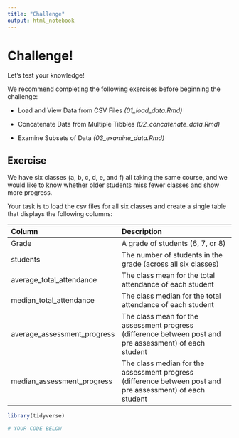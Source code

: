 ```yaml
---
title: "Challenge"
output: html_notebook
---
```


# Challenge!

Let's test your knowledge!

We recommend completing the following exercises before beginning the challenge:

-   Load and View Data from CSV Files *(01_load_data.Rmd)*

-   Concatenate Data from Multiple Tibbles *(02_concatenate_data.Rmd)*

-   Examine Subsets of Data *(03_examine_data.Rmd)*

## Exercise

We have six classes (a, b, c, d, e, and f) all taking the same course, and we would like to know whether older students miss fewer classes and show more progress.

Your task is to load the csv files for all six classes and create a single table that displays the following columns:

| Column                      | Description                                                                                               |
|:-----------------|:-----------------------------------------------------|
| Grade                       | A grade of students (6, 7, or 8)                                                                          |
| students                    | The number of students in the grade (across all six classes)                                              |
| average_total_attendance    | The class mean for the total attendance of each student                                                   |
| median_total_attendance     | The class median for the total attendance of each student                                                 |
| average_assessment_progress | The class mean for the assessment progress (difference between post and pre assessment) of each student   |
| median_assessment_progress  | The class median for the assessment progress (difference between post and pre assessment) of each student |

```r
library(tidyverse)
```

```r
# YOUR CODE BELOW





```
